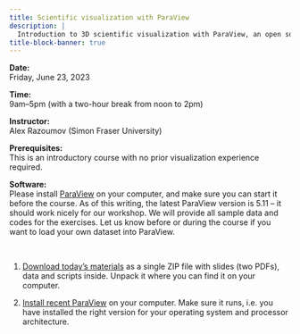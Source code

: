 ```yaml
---
title: Scientific visualization with ParaView
description: |
  Introduction to 3D scientific visualization with ParaView, an open source, multi-platform data analysis and visualization tool designed to run on a variety of hardware from an individual laptop to large supercomputers. With ParaView users can interactively visualize 2D and 3D data sets defined on structured, adaptive and unstructured meshes or particles, animate these datasets in time, and manipulate them with a variety of filters. ParaView supports both interactive (GUI) and scripted (including offscreen) visualization, and is an easy and fun tool to learn.
title-block-banner: true
---
```


:::{.topdef}

**Date:** \
Friday, June 23, 2023

**Time:** \
9am–5pm (with a two-hour break from noon to 2pm)

**Instructor:** \
Alex Razoumov (Simon Fraser University)

**Prerequisites:** \
This is an introductory course with no prior visualization experience required.

**Software:** \
Please install [ParaView](https://www.paraview.org/download) on your computer, and make sure you can start it before the course. As of this writing, the latest ParaView version is 5.11 – it should work nicely for our workshop. We will provide all sample data and codes for the exercises. Let us know before or during the course if you want to load your own dataset into ParaView.

:::

<br>

1. [Download today's materials](https://transfer.sh/pMnOTpgEwc/paraview.zip) as a single ZIP file with slides
(two PDFs), data and scripts inside. Unpack it where you can find it on your computer.

<!-- NextCloud link https://bit.ly/paraviewzipp -->

2. [Install recent ParaView](http://www.paraview.org/download) on your computer. Make sure it runs, i.e. you
   have installed the right version for your operating system and processor architecture.
